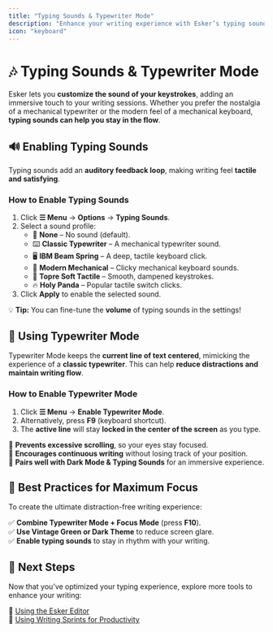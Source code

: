 ```yaml
---
title: "Typing Sounds & Typewriter Mode"
description: "Enhance your writing experience with Esker’s typing sounds and typewriter mode for immersive, distraction-free writing."
icon: "keyboard"
---
```


# 🎶 Typing Sounds & Typewriter Mode  

Esker lets you **customize the sound of your keystrokes**, adding an immersive touch to your writing sessions. Whether you prefer the nostalgia of a mechanical typewriter or the modern feel of a mechanical keyboard, **typing sounds can help you stay in the flow**.

## 🔊 **Enabling Typing Sounds**  

Typing sounds add an **auditory feedback loop**, making writing feel **tactile and satisfying**.  

### **How to Enable Typing Sounds**  
1. Click **☰ Menu** → **Options** → **Typing Sounds**.  
2. Select a sound profile:  
   - 🎹 **None** – No sound (default).  
   - ⌨️ **Classic Typewriter** – A mechanical typewriter sound.  
   - 🖥️ **IBM Beam Spring** – A deep, tactile keyboard click.  
   - 🎵 **Modern Mechanical** – Clicky mechanical keyboard sounds.  
   - 💨 **Topre Soft Tactile** – Smooth, dampened keystrokes.  
   - 🔥 **Holy Panda** – Popular tactile switch clicks.  
3. Click **Apply** to enable the selected sound.  

💡 **Tip:** You can fine-tune the **volume** of typing sounds in the settings!  

## 📝 **Using Typewriter Mode**  

Typewriter Mode keeps the **current line of text centered**, mimicking the experience of a **classic typewriter**. This can help **reduce distractions and maintain writing flow**.  

### **How to Enable Typewriter Mode**  
1. Click **☰ Menu** → **Enable Typewriter Mode**.  
2. Alternatively, press **F9** (keyboard shortcut).  
3. The **active line** will stay **locked in the center of the screen** as you type.  

🔹 **Prevents excessive scrolling**, so your eyes stay focused.  
🔹 **Encourages continuous writing** without losing track of your position.  
🔹 **Pairs well with Dark Mode & Typing Sounds** for an immersive experience.  

## 🎯 **Best Practices for Maximum Focus**  

To create the ultimate distraction-free writing experience:  

✅ **Combine Typewriter Mode + Focus Mode** (press **F10**).  
✅ **Use Vintage Green or Dark Theme** to reduce screen glare.  
✅ **Enable typing sounds** to stay in rhythm with your writing.  

## 🎯 **Next Steps**  

Now that you’ve optimized your typing experience, explore more tools to enhance your writing:  

📖 [Using the Esker Editor](/writing-productivity/editor)  
🏃 [Using Writing Sprints for Productivity](/writing-productivity/writing-sprints)  
